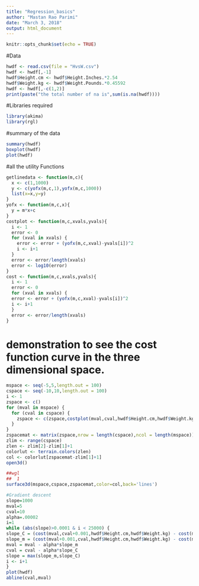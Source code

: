---
title: "Regression_basics"
author: "Mastan Rao Parimi"
date: "March 3, 2018"
output: html_document
---

```{r setup, include=FALSE}
knitr::opts_chunk$set(echo = TRUE)
```
 
#Data 
```{r}
hwdf <- read.csv(file = "HvsW.csv")
hwdf <- hwdf[,-1]
hwdf$Height.cm <- hwdf$Height.Inches.*2.54
hwdf$Weight.kg <- hwdf$Weight.Pounds.*0.45592
hwdf <- hwdf[,-c(1,2)]
print(paste("the total number of na is",sum(is.na(hwdf))))
```
#Libraries required
```{r}
library(akima)
library(rgl)
```
#summary of the data
```{r}
summary(hwdf)
boxplot(hwdf)
plot(hwdf)
```
#all the utility Functions
```{r}
getlinedata <- function(m,c){
  x <- c(1,1000)
  y <- c(yofx(m,c,1),yofx(m,c,1000))
  list(x=x,y=y)
}
yofx <- function(m,c,x){
  y = m*x+c
}
costplot <- function(m,c,xvals,yvals){
  i <- 1
  error <- 0
  for (xval in xvals) {
    error <- error + (yofx(m,c,xval)-yvals[i])^2
    i <- i+1
  }
  error <- error/length(xvals)
  error <- log10(error)
}
cost <- function(m,c,xvals,yvals){
  i <- 1
  error <- 0
  for (xval in xvals) {
  error <- error + (yofx(m,c,xval)-yvals[i])^2
  i <- i+1
  }
  error <- error/length(xvals)
}
```
# demonstration to see the cost function curve in the three dimensional space.
```{r}
mspace <- seq(-5,5,length.out = 100)
cspace <- seq(-10,10,length.out = 100)
i <- 1
zspace <- c()
for (mval in mspace) {
  for (cval in cspace) {
    zspace <- c(zspace,costplot(mval,cval,hwdf$Height.cm,hwdf$Weight.kg))
  }
}
zspacemat <- matrix(zspace,nrow = length(cspace),ncol = length(mspace))
zlim <- range(cspace)
zlen <- zlim[2]-zlim[1]+1
colorlut <- terrain.colors(zlen)
col <- colorlut[zspacemat-zlim[1]+1]
open3d()

##wgl
##  1
surface3d(mspace,cspace,zspacemat,color=col,back='lines')

#Gradient descent
slope=1000
mval=5
cval=10
alpha=.00002
i=1
while (abs(slope)>0.0001 & i < 25000) {
slope_C = (cost(mval,cval+0.001,hwdf$Height.cm,hwdf$Weight.kg) - cost(mval,cval,hwdf$Height.cm,hwdf$Weight.kg))
slope_m = (cost(mval+0.001,cval,hwdf$Height.cm,hwdf$Weight.kg) - cost(mval,cval,hwdf$Height.cm,hwdf$Weight.kg))
mval = mval - alpha*slope_m
cval = cval - alpha*slope_C
slope = max(slope_m,slope_C)
i <- i+1
}
plot(hwdf)
abline(cval,mval)
```